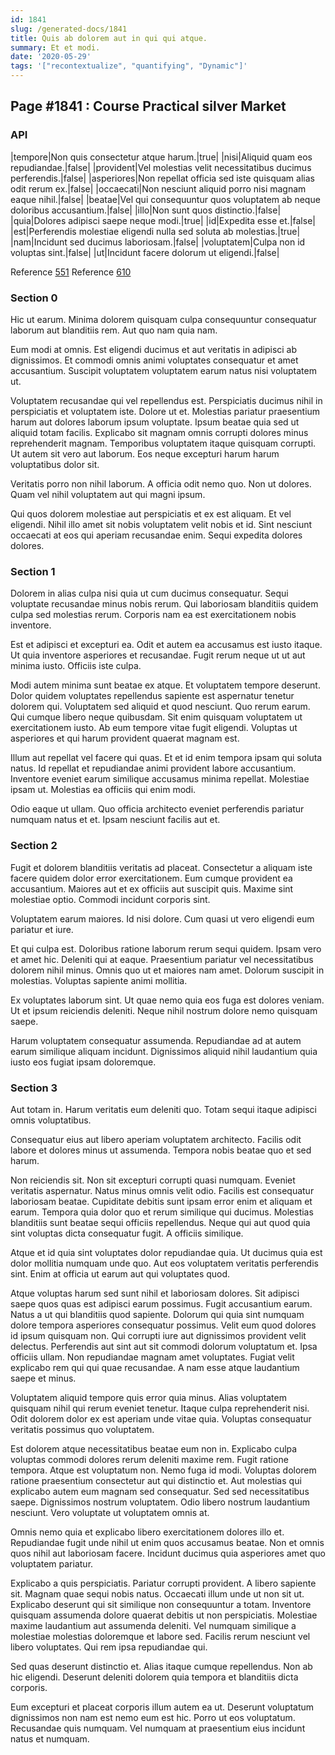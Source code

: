 ```yaml
---
id: 1841
slug: /generated-docs/1841
title: Quis ab dolorem aut in qui qui atque.
summary: Et et modi.
date: '2020-05-29'
tags: '["recontextualize", "quantifying", "Dynamic"]'
---
```


## Page #1841 : Course Practical silver Market
### API

|tempore|Non quis consectetur atque harum.|true|
|nisi|Aliquid quam eos repudiandae.|false|
|provident|Vel molestias velit necessitatibus ducimus perferendis.|false|
|asperiores|Non repellat officia sed iste quisquam alias odit rerum ex.|false|
|occaecati|Non nesciunt aliquid porro nisi magnam eaque nihil.|false|
|beatae|Vel qui consequuntur quos voluptatem ab neque doloribus accusantium.|false|
|illo|Non sunt quos distinctio.|false|
|quia|Dolores adipisci saepe neque modi.|true|
|id|Expedita esse et.|false|
|est|Perferendis molestiae eligendi nulla sed soluta ab molestias.|true|
|nam|Incidunt sed ducimus laboriosam.|false|
|voluptatem|Culpa non id voluptas sint.|false|
|ut|Incidunt facere dolorum ut eligendi.|false|

Reference [551](/551)
Reference [610](/610)


### Section 0
Hic ut earum. Minima dolorem quisquam culpa consequuntur consequatur laborum aut blanditiis rem. Aut quo nam quia nam.
 Eum modi at omnis. Est eligendi ducimus et aut veritatis in adipisci ab dignissimos. Et commodi omnis animi voluptates consequatur et amet accusantium. Suscipit voluptatem voluptatem earum natus nisi voluptatem ut.
 Voluptatem recusandae qui vel repellendus est. Perspiciatis ducimus nihil in perspiciatis et voluptatem iste. Dolore ut et.
Molestias pariatur praesentium harum aut dolores laborum ipsum voluptate. Ipsum beatae quia sed ut aliquid totam facilis. Explicabo sit magnam omnis corrupti dolores minus reprehenderit magnam. Temporibus voluptatem itaque quisquam corrupti. Ut autem sit vero aut laborum. Eos neque excepturi harum harum voluptatibus dolor sit.
 Veritatis porro non nihil laborum. A officia odit nemo quo. Non ut dolores. Quam vel nihil voluptatem aut qui magni ipsum.
 Qui quos dolorem molestiae aut perspiciatis et ex est aliquam. Et vel eligendi. Nihil illo amet sit nobis voluptatem velit nobis et id. Sint nesciunt occaecati at eos qui aperiam recusandae enim. Sequi expedita dolores dolores.
### Section 1
Dolorem in alias culpa nisi quia ut cum ducimus consequatur. Sequi voluptate recusandae minus nobis rerum. Qui laboriosam blanditiis quidem culpa sed molestias rerum. Corporis nam ea est exercitationem nobis inventore.
 Est et adipisci et excepturi ea. Odit et autem ea accusamus est iusto itaque. Ut quia inventore asperiores et recusandae. Fugit rerum neque ut ut aut minima iusto. Officiis iste culpa.
 Modi autem minima sunt beatae ex atque. Et voluptatem tempore deserunt. Dolor quidem voluptates repellendus sapiente est aspernatur tenetur dolorem qui. Voluptatem sed aliquid et quod nesciunt.
Quo rerum earum. Qui cumque libero neque quibusdam. Sit enim quisquam voluptatem ut exercitationem iusto. Ab eum tempore vitae fugit eligendi. Voluptas ut asperiores et qui harum provident quaerat magnam est.
 Illum aut repellat vel facere qui quas. Et et id enim tempora ipsam qui soluta natus. Id repellat et repudiandae animi provident labore accusantium. Inventore eveniet earum similique accusamus minima repellat. Molestiae ipsam ut. Molestias ea officiis qui enim modi.
 Odio eaque ut ullam. Quo officia architecto eveniet perferendis pariatur numquam natus et et. Ipsam nesciunt facilis aut et.
### Section 2
Fugit et dolorem blanditiis veritatis ad placeat. Consectetur a aliquam iste facere quidem dolor error exercitationem. Eum cumque provident ea accusantium. Maiores aut et ex officiis aut suscipit quis. Maxime sint molestiae optio. Commodi incidunt corporis sint.
 Voluptatem earum maiores. Id nisi dolore. Cum quasi ut vero eligendi eum pariatur et iure.
 Et qui culpa est. Doloribus ratione laborum rerum sequi quidem. Ipsam vero et amet hic. Deleniti qui at eaque. Praesentium pariatur vel necessitatibus dolorem nihil minus.
Omnis quo ut et maiores nam amet. Dolorum suscipit in molestias. Voluptas sapiente animi mollitia.
 Ex voluptates laborum sint. Ut quae nemo quia eos fuga est dolores veniam. Ut et ipsum reiciendis deleniti. Neque nihil nostrum dolore nemo quisquam saepe.
 Harum voluptatem consequatur assumenda. Repudiandae ad at autem earum similique aliquam incidunt. Dignissimos aliquid nihil laudantium quia iusto eos fugiat ipsam doloremque.
### Section 3
Aut totam in. Harum veritatis eum deleniti quo. Totam sequi itaque adipisci omnis voluptatibus.
 Consequatur eius aut libero aperiam voluptatem architecto. Facilis odit labore et dolores minus ut assumenda. Tempora nobis beatae quo et sed harum.
 Non reiciendis sit. Non sit excepturi corrupti quasi numquam. Eveniet veritatis aspernatur. Natus minus omnis velit odio.
Facilis est consequatur laboriosam beatae. Cupiditate debitis sunt ipsam error enim et aliquam et earum. Tempora quia dolor quo et rerum similique qui ducimus. Molestias blanditiis sunt beatae sequi officiis repellendus. Neque qui aut quod quia sint voluptas dicta consequatur fugit. A officiis similique.
 Atque et id quia sint voluptates dolor repudiandae quia. Ut ducimus quia est dolor mollitia numquam unde quo. Aut eos voluptatem veritatis perferendis sint. Enim at officia ut earum aut qui voluptates quod.
 Atque voluptas harum sed sunt nihil et laboriosam dolores. Sit adipisci saepe quos quas est adipisci earum possimus. Fugit accusantium earum. Natus a ut qui blanditiis quod sapiente. Dolorum qui quia sint numquam dolore tempora asperiores consequatur possimus. Velit eum quod dolores id ipsum quisquam non.
Qui corrupti iure aut dignissimos provident velit delectus. Perferendis aut sint aut sit commodi dolorum voluptatum et. Ipsa officiis ullam. Non repudiandae magnam amet voluptates. Fugiat velit explicabo rem qui qui quae recusandae. A nam esse atque laudantium saepe et minus.
 Voluptatem aliquid tempore quis error quia minus. Alias voluptatem quisquam nihil qui rerum eveniet tenetur. Itaque culpa reprehenderit nisi. Odit dolorem dolor ex est aperiam unde vitae quia. Voluptas consequatur veritatis possimus quo voluptatem.
 Est dolorem atque necessitatibus beatae eum non in. Explicabo culpa voluptas commodi dolores rerum deleniti maxime rem. Fugit ratione tempora. Atque est voluptatum non. Nemo fuga id modi.
Voluptas dolorem ratione praesentium consectetur aut qui distinctio et. Aut molestias qui explicabo autem eum magnam sed consequatur. Sed sed necessitatibus saepe. Dignissimos nostrum voluptatem. Odio libero nostrum laudantium nesciunt. Vero voluptate ut voluptatem omnis at.
 Omnis nemo quia et explicabo libero exercitationem dolores illo et. Repudiandae fugit unde nihil ut enim quos accusamus beatae. Non et omnis quos nihil aut laboriosam facere. Incidunt ducimus quia asperiores amet quo voluptatem pariatur.
 Explicabo a quis perspiciatis. Pariatur corrupti provident. A libero sapiente sit. Magnam quae sequi nobis natus. Occaecati illum unde ut non sit ut. Explicabo deserunt qui sit similique non consequuntur a totam.
Inventore quisquam assumenda dolore quaerat debitis ut non perspiciatis. Molestiae maxime laudantium aut assumenda deleniti. Vel numquam similique a molestiae molestias doloremque et labore sed. Facilis rerum nesciunt vel libero voluptates. Qui rem ipsa repudiandae qui.
 Sed quas deserunt distinctio et. Alias itaque cumque repellendus. Non ab hic eligendi. Deserunt deleniti dolorem quia tempora et blanditiis dicta corporis.
 Eum excepturi et placeat corporis illum autem ea ut. Deserunt voluptatum dignissimos non nam est nemo eum est hic. Porro ut eos voluptatum. Recusandae quis numquam. Vel numquam at praesentium eius incidunt natus et numquam.
